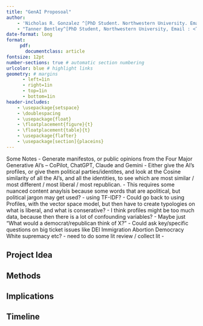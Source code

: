 ```yaml
---
title: "GenAI Proposoal"
author:
    - 'Nicholas R. Gonzalez ^[PhD Student. Northwestern University. Email: <NicholasGonzalez2029@u.northwestern.edu>]'
    - "Tanner Bentley^[PhD Student, Northwestern University, Email : <TannerBentley2029@u.northwestern.edu>]"
date-format: long
format: 
     pdf:
       documentclass: article 
fontsize: 12pt
number-sections: true # automatic section numbering
urlcolor: blue # highlight links
geometry: # margins
      - left=1in
      - right=1in
      - top=1in
      - bottom=1in
header-includes:
    - \usepackage{setspace}
    - \doublespacing
    - \usepackage{float}
    - \floatplacement{figure}{t}
    - \floatplacement{table}{t}
    - \usepackage{flafter}
    - \usepackage[section]{placeins}
---
```


Some Notes 
- Generate manifestos, or public opinions from the Four Major Generative AI's -- CoPilot, ChatGPT, Claude and Gemini
- Either give the AI's profiles, or give them political parties/identites, and look at the Cosine similarity of all the AI's, and all the identities, to see which are most similar / most different / most liberal / most republican. 
- This requires some nuanced content anaylsis because some words that are apolitical, but political jargon may get used?
- using TF-IDF?
- Could go back to using Profiles, with the vector space model, but then have to create typologies on what is liberal, and what is conserative?
- I think profiles might be too much data, because then there is a lot of confounding variables?
- Maybe just "What would a democrat/republican think of X?" 
- Could ask key/specific questions on big ticket issues like DEI Immigration Abortion Democracy White supremacy etc?
- need to do some lit review / collect lit
- 


## Project Idea 


## Methods 


## Implications 


## Timeline 


